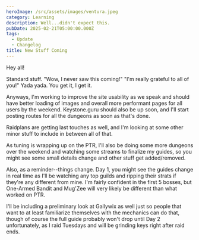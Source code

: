 ```yaml
---
heroImage: /src/assets/images/ventura.jpeg
category: Learning
description: Well...didn't expect this.
pubDate: 2025-02-21T05:00:00.000Z
tags:
  - Update
  - Changelog
title: New Stuff Coming
---
```


Hey all!

Standard stuff. "Wow, I never saw this coming!" "I'm really grateful to all of you!" Yada yada. You get it, I get it.

Anyways, I'm working to improve the site usability as we speak and should have better loading of images and overall more performant pages for all users by the weekend.  Keystone.guru should also be up soon, and I'll start posting routes for all the dungeons as soon as that's done.

Raidplans are getting last touches as well, and I'm looking at some other minor stuff to include in between all of that.

As tuning is wrapping up on the PTR, I'll also be doing some more dungeons over the weekend and watching some streams to finalize my guides, so you might see some small details change and other stuff get added/removed.  

Also, as a reminder--things change. Day 1, you might see the guides change in real time as I'll be watching any top guilds and ripping their strats if they're any different from mine. I'm fairly confident in the first 5 bosses, but One-Armed Bandit and Mug'Zee will very likely be different than what worked on PTR.

I'll be including a preliminary look at Gallywix as well just so people that want to at least familiarize themselves with the mechanics can do that, though of course the full guide probably won't drop until Day 2 unfortunately, as I raid Tuesdays and will be grinding keys right after raid ends.
